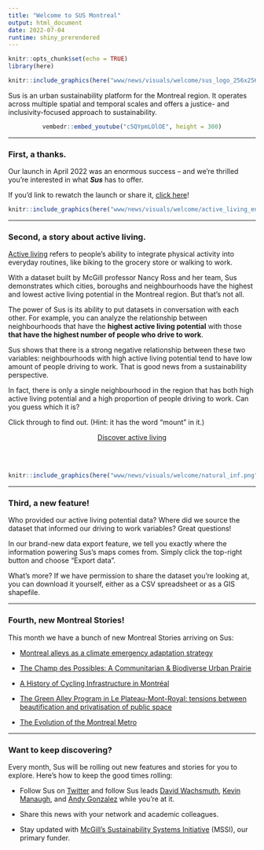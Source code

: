 ```yaml
---
title: "Welcome to SUS Montreal"
output: html_document
date: 2022-07-04
runtime: shiny_prerendered
---
```


```r
knitr::opts_chunk$set(echo = TRUE)
library(here)
```

<center>
```r
knitr::include_graphics(here("www/news/visuals/welcome/sus_logo_256x256.png"))
```
</center>

Sus is an urban sustainability platform for the Montreal region. It operates across multiple spatial and temporal scales and offers a justice- and inclusivity-focused approach to sustainability.

<center>
```r
vembedr::embed_youtube("c5QYpmLOlOE", height = 300)
```
</center>

<hr>
### First, a thanks. 
Our launch in April 2022 was an enormous success -- and we're thrilled you're interested in what <i><b>Sus</b></i> has to offer.

If you'd link to rewatch the launch or share it, <a target = '_blank' href = 'https://www.youtube.com/watch?v=c5QYpmLOlOE'>click here</a>!

```r

knitr::include_graphics(here("www/news/visuals/welcome/active_living_en.png"))

```

<hr>
### Second, a story about active living. 
<a target = '_blank' href = 'https://www.activeagingcanada.ca/participants/get-active/active-living/what-is-active-living.htm'>Active living</a> refers to people's ability to integrate physical activity into everyday routines, like biking to the grocery store or walking to work.

With a dataset built by McGill professor Nancy Ross and her team, Sus demonstrates which cities, boroughs and neighbourhoods have the highest and lowest active living potential in the Montreal region. But that's not all.

The power of Sus is its ability to put datasets in conversation with each other. For example, you can analyze the relationship between neighbourhoods that have the <b>highest active living potential</b> with those <b>that have the highest number of people who drive to work</b>.

Sus shows that there is a strong negative relationship between these two variables: neighbourhoods with high active living potential tend to have low amount of people driving to work. That is good news from a sustainability perspective.

In fact, there is only a single neighbourhood in the region that has both high active living potential and a high proportion of people driving to work. Can you guess which it is?

Click through to find out. (Hint: it has the word "mount" in it.)

<center><a style = 'display: inline-flex; align-items: center;' class="sus-button sus-icon-button sus-button-primary" href="http://susmontreal.ca/?tb=canale&amp;lng=en&amp;zm=10.72&amp;lat=45.500101&amp;lon=-73.582446&amp;v_r=16&amp;s_id=4620356.00&amp;zm_a=T&amp;df=CT">Discover active living</a></center>
<br><br>
```r

knitr::include_graphics(here("www/news/visuals/welcome/natural_inf.png"))

```

<hr>
### Third, a new feature! 

Who provided our active living potential data? Where did we source the dataset that informed our driving to work variables? Great questions!

In our brand-new data export feature, we tell you exactly where the information powering Sus's maps comes from. Simply click the top-right button and choose "Export data".

What's more? If we have permission to share the dataset you're looking at, you can download it yourself, either as a CSV spreadsheet or as a GIS shapefile.

<hr>
### Fourth, new Montreal Stories!

This month we have a bunch of new Montreal Stories arriving on Sus:

<ul>

  <li>
  
  <a href = 'https://susmontreal.ca/?tb=stories&lng=en&s_id=10'>Montreal alleys as a climate emergency adaptation strategy</a>
  
  <li>
  
  <a href = 'https://susmontreal.ca/?tb=stories&lng=en&s_id=6'>The Champ des Possibles: A Communitarian & Biodiverse Urban Prairie</a>
  
  <li>
  
  <a href = 'https://susmontreal.ca/?tb=stories&lng=en&s_id=9'>A History of Cycling Infrastructure in Montréal</a>
  
  <li>
  
  <a href = 'https://susmontreal.ca/?tb=stories&lng=en&s_id=8'>The Green Alley Program in Le Plateau-Mont-Royal: tensions between beautification and privatisation of public space</a>
  
  <li>
  
  <a href = 'https://susmontreal.ca/?tb=stories&lng=en&s_id=7'>The Evolution of the Montreal Metro</a>
  
</ul>

<hr>
### Want to keep discovering?

Every month, Sus will be rolling out new features and stories for you to explore. Here's how to keep the good times rolling:

<ul>

<li>

Follow Sus on <a target = '_blank' href = 'https://twitter.com/susmontreal'>Twitter</a> and follow Sus leads <a target = '_blank' href = 'https://twitter.com/dwachsmuth'>David Wachsmuth</a>, <a target = '_blank' href = 'https://twitter.com/KManaugh'>Kevin Manaugh</a>, and <a target = '_blank' href = 'https://twitter.com/bio_diverse'>Andy Gonzalez</a> while you're at it.

<li>

Share this news with your network and academic colleagues.

<li>

Stay updated with <a target = '_blank' href = 'https://www.mcgill.ca/mssi/'>McGill's Sustainability Systems Initiative</a> (MSSI), our primary funder.
